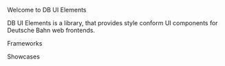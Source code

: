
<Meta title="Intro/Welcome" />

<db-headline variant="1">Welcome to DB UI Elements</db-headline>

DB UI Elements is a library, that provides style conform UI components for Deutsche Bahn web frontends.

<db-cards>
  <db-card
    header="Getting Started"
    content="How to install and setup your environment and update db-ui-elements"
    illustration="home"
    href="?path=/story/intro-getting-started--page"
  ></db-card>
  <db-card
    header="GitLab Repository"
    content="Contribute to db-ui-elements or leave a comment"
    illustration="heart"
    href="https://git.tech.rz.db.de/db-ui/db-ui-elements"
  ></db-card>
</db-cards>

<db-headline>Frameworks</db-headline>

<db-cards>
  <db-card
    header="Angular"
    content="How to install db-ui-elements inside your Angular application"
    image="./images/angular.svg"
    href="?path=/story/intro-frameworks-angular--page"
  ></db-card>
  <db-card
    header="Pure JavaScript"
    content="How to install db-ui-elements inside your JavaScript application"
    image="./images/javascript-js-seeklogo.com.svg"
    href="?path=/story/intro-frameworks-javascript--page"
  ></db-card>
  <db-card
    header="React"
    content="How to install db-ui-elements inside your React application"
    image="./images/react.svg"
    href="?path=/story/intro-frameworks-react--page"
  ></db-card>
  <db-card
    header="Vue"
    content="How to install db-ui-elements inside your Vue application"
    image="./images/vue.svg"
    href="?path=/story/intro-frameworks-vue--page"
  ></db-card>
</db-cards>

<db-headline>Showcases</db-headline>

<db-cards>
  <db-card
    header="Angular NG Build"
    content="Angular app including db-ui-elements build with 'ng build'"
    image="./images/angular-showcase.svg"
    href="?path=/story/intro-showcases--angular-ng-build"
  ></db-card>
  <db-card
    header="React CRA Build"
    content="React app including db-ui-elements build with 'react-scripts build'"
    image="./images/react-showcase.svg"
    href="?path=/story/intro-showcases--react-cra-build"
  ></db-card>
  <db-card
    header="React + Tailwind"
    content="React app including db-ui-elements and tailwind build with 'react-scripts build'"
    image="./images/react-wind-showcase.svg"
    href="?path=/story/intro-showcases--react-and-tailwind"
  ></db-card>
  <db-card
    header="Vue Vite Build"
    content="Vue app including db-ui-elements build with 'vite build'"
    image="./images/vue-showcase.svg"
    href="?path=/story/intro-showcases--vue-vite-build"
  ></db-card>
</db-cards>
